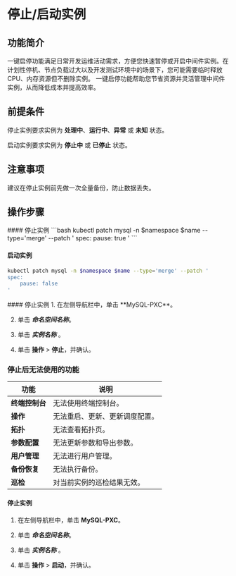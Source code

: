# 停止/启动实例

## 功能简介
一键启停功能满足日常开发运维活动需求，方便您快速暂停或开启中间件实例。在计划性停机、节点负载过大以及开发测试环境中的场景下，您可能需要临时释放 CPU、内存资源但不删除实例。
一键启停功能帮助您节省资源并灵活管理中间件实例，从而降低成本并提高效率。

## 前提条件
停止实例要求实例为 **处理中**、**运行中**、**异常** 或 **未知** 状态。

启动实例要求实例为 **停止中** 或 **已停止** 状态。

## 注意事项
建议在停止实例前先做一次全量备份，防止数据丢失。


## 操作步骤
<Tabs>
<Tab label="命令行操作">
#### 停止实例
```bash
kubectl patch mysql -n $namespace $name --type='merge' --patch '
spec:
    pause: true
'
```

#### 启动实例
```bash
kubectl patch mysql -n $namespace $name --type='merge' --patch '
spec:
    pause: false
'
```
</Tab>

<Tab label="界面操作">
#### 停止实例
1. 在左侧导航栏中，单击 **MySQL-PXC**。

2. 单击 ***命名空间名称***。

3. 单击 ***实例名称*** 。

4. 单击 **操作** > **停止**，并确认。

### 停止后无法使用的功能

| 功能 | 说明 |
| --- | --- |
|**终端控制台**| 无法使用终端控制台。 |
|**操作**| 无法重启、更新、更新调度配置。 |
|**拓扑**| 无法查看拓扑页。 |
|**参数配置**| 无法更新参数和导出参数。 |
|**用户管理**| 无法进行用户管理。 |
|**备份恢复**| 无法执行备份。 |
|**巡检**| 对当前实例的巡检结果无效。 |

#### 停止实例

1. 在左侧导航栏中，单击 **MySQL-PXC**。

2. 单击 ***命名空间名称***。

3. 单击 ***实例名称*** 。

4. 单击 **操作** > **启动**，并确认。
</Tab>

</Tabs>